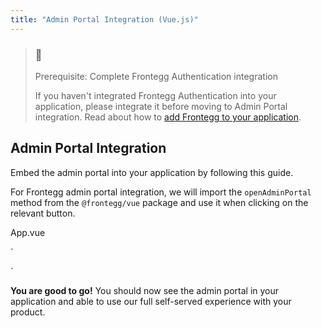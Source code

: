 ```yaml
---
title: "Admin Portal Integration (Vue.js)"
---
```


> ### 📘
> 
> Prerequisite: Complete Frontegg Authentication integration
> 
> If you haven't integrated Frontegg Authentication into your application, please integrate it before moving to Admin Portal integration. Read about how to [add Frontegg to your application](/docs/adding-frontegg-to-your-app).

## Admin Portal Integration

Embed the admin portal into your application by following this guide.  
  
For Frontegg admin portal integration, we will import the `openAdminPortal` method from the `@frontegg/vue` package and use it when clicking on the relevant button.

  
App.vue

`<template>
  <div id="app" v-if="fronteggLoaded">
    <img alt="Vue logo" src="./assets/logo.png" />
    <p>
      Logged in as
      {{ this.authState.user ? this.authState.user.email : "Not logged in" }}
    </p>
    <button v-on:click="showAdminPortal">Open admin portal</button>
  </div>
</template>

<script>

  name: "App",
  components: {
    HelloWorld
  },
  data() {
    return {
      ...this.mapAuthState(),
    };
  },
  methods: {
    showAdminPortal() {
      AdminPortal.show();
    },
  },
};
</script>
`

**You are good to go!**  You should now see the admin portal in your application and able to use our full self-served experience with your product.